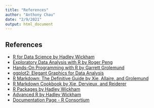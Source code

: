 ```yaml
---
title: "References"
author: "Anthony Chau"
date: "2/9/2021"
output: html_document
---
```


## References

- [R for Data Science by Hadley Wickham](https://r4ds.had.co.nz/)
- [Exploratory Data Analysis with R by Roger Peng](https://bookdown.org/rdpeng/exdata/)
- [Hands-On Programming with R by Garrett Grolemund](https://rstudio-education.github.io/hopr/)
- [ggplot2: Elegant Graphics for Data Analysis](https://ggplot2-book.org/index.html)
- [R Markdown: The Definitive Guide by Xie, Allaire, and Grolemund](https://bookdown.org/yihui/rmarkdown/)
- [R Markdown Cookbook by Xie, Dervieux, and Reiderer](https://bookdown.org/yihui/rmarkdown-cookbook/)
- [R Packages by Hadley Wickham](https://r-pkgs.org/)
- [Advanced R by Hadley Wickham](https://adv-r.hadley.nz/)
- [Documentation Page - R Consortium](https://www.r-project.org/other-docs.html)
